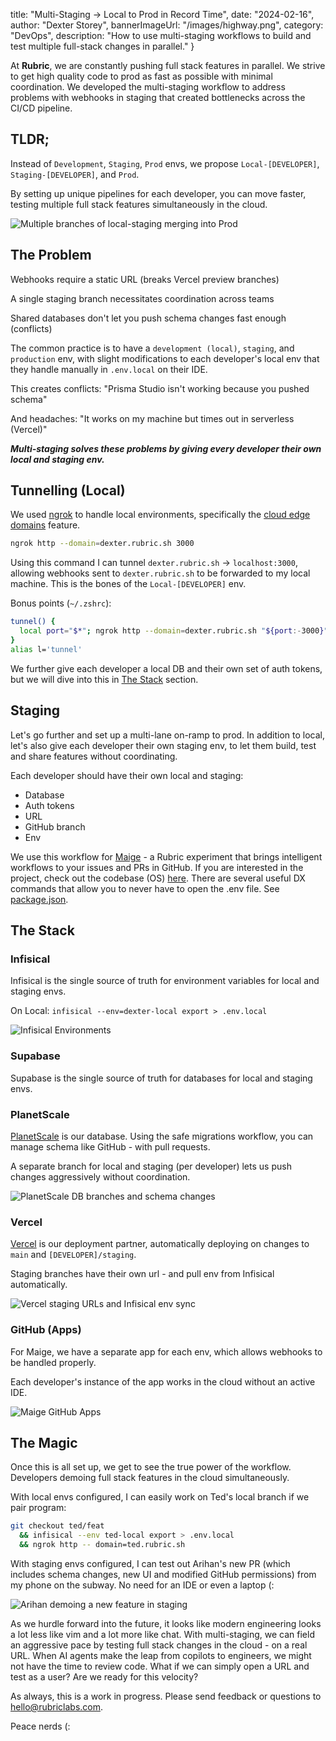   title: "Multi-Staging → Local to Prod in Record Time",
  date: "2024-02-16",
  author: "Dexter Storey",
  bannerImageUrl: "/images/highway.png",
  category: "DevOps",
  description: "How to use multi-staging workflows to build and test multiple full-stack changes in parallel."
}

At **Rubric**, we are constantly pushing full stack features in parallel. We strive to get high quality code to prod as fast as possible with minimal coordination. We developed the multi-staging workflow to address problems with webhooks in staging that created bottlenecks across the CI/CD pipeline.

## TLDR;

Instead of `Development`, `Staging`, `Prod` envs, we propose `Local-[DEVELOPER]`, `Staging-[DEVELOPER]`, and `Prod`.

By setting up unique pipelines for each developer, you can move faster, testing multiple full stack features simultaneously in the cloud.

![Multiple branches of local-staging merging into Prod](/images/multi-staging.webp "Multiple branches of local-staging merging into Prod")

## The Problem

Webhooks require a static URL (breaks Vercel preview branches)

A single staging branch necessitates coordination across teams

Shared databases don't let you push schema changes fast enough (conflicts)

The common practice is to have a `development (local)`, `staging`, and `production` env, with slight modifications to each developer's local env that they handle manually in `.env.local` on their IDE.

This creates conflicts: "Prisma Studio isn't working because you pushed schema"

And headaches: "It works on my machine but times out in serverless (Vercel)"

**_Multi-staging solves these problems by giving every developer their own local and staging env._**

## Tunnelling (Local)

We used [ngrok](https://ngrok.com/) to handle local environments, specifically the [cloud edge domains](https://ngrok.com/docs/guides/how-to-set-up-a-custom-domain/) feature.

```sh
ngrok http --domain=dexter.rubric.sh 3000
```

Using this command I can tunnel `dexter.rubric.sh` → `localhost:3000`, allowing webhooks sent to `dexter.rubric.sh` to be forwarded to my local machine. This is the bones of the `Local-[DEVELOPER]` env.

Bonus points (`~/.zshrc`):

```sh
tunnel() {
  local port="$*"; ngrok http --domain=dexter.rubric.sh "${port:-3000}"
}
alias l='tunnel'
```

We further give each developer a local DB and their own set of auth tokens, but we will dive into this in [The Stack](#the-stack) section.

## Staging

Let's go further and set up a multi-lane on-ramp to prod. In addition to local, let's also give each developer their own staging env, to let them build, test and share features without coordinating.

Each developer should have their own local and staging:

- Database
- Auth tokens
- URL
- GitHub branch
- Env

We use this workflow for [Maige](https://maige.app/) - a Rubric experiment that brings intelligent workflows to your issues and PRs in GitHub. If you are interested in the project, check out the codebase (OS) [here](https://github.com/RubricLab/maige). There are several useful DX commands that allow you to never have to open the .env file. See [package.json](https://github.com/RubricLab/maige/blob/f017cb57ae588b3fb57fb32906a9360556fe8c80/package.json#L83C3-L83C61).

## The Stack

### Infisical

Infisical is the single source of truth for environment variables for local and staging envs.

On Local: `infisical --env=dexter-local export > .env.local`

![Infisical Environments](/images/infisical.webp "Infisical Environments")

### Supabase

Supabase is the single source of truth for databases for local and staging envs.

### PlanetScale

[PlanetScale](https://planetscale.com/) is our database. Using the safe migrations workflow, you can manage schema like GitHub - with pull requests.

A separate branch for local and staging (per developer) lets us push changes aggressively without coordination.

![PlanetScale DB branches and schema changes](/images/planetscale.webp "PlanetScale DB branches and schema changes")

### Vercel

[Vercel](https://vercel.com) is our deployment partner, automatically deploying on changes to `main` and `[DEVELOPER]/staging`.

Staging branches have their own url - and pull env from Infisical automatically.

![Vercel staging URLs and Infisical env sync](/images/vercel.webp "Vercel staging URLs and Infisical env sync")

### GitHub (Apps)

For Maige, we have a separate app for each env, which allows webhooks to be handled properly.

Each developer's instance of the app works in the cloud without an active IDE.

![Maige GitHub Apps](/images/github.webp "Maige GitHub Apps")

## The Magic

Once this is all set up, we get to see the true power of the workflow. Developers demoing full stack features in the cloud simultaneously.

With local envs configured, I can easily work on Ted's local branch if we pair program:

```sh
git checkout ted/feat
  && infisical --env ted-local export > .env.local
  && ngrok http -- domain=ted.rubric.sh
```

With staging envs configured, I can test out Arihan's new PR (which includes schema changes, new UI and modified GitHub permissions) from my phone on the subway. No need for an IDE or even a laptop (:

![Arihan demoing a new feature in staging](/images/arihan-demo.webp "Arihan demoing a new feature in staging")

As we hurdle forward into the future, it looks like modern engineering looks a lot less like vim and a lot more like chat. With multi-staging, we can field an aggressive pace by testing full stack changes in the cloud - on a real URL. When AI agents make the leap from copilots to engineers, we might not have the time to review code. What if we can simply open a URL and test as a user? Are we ready for this velocity?

As always, this is a work in progress. Please send feedback or questions to hello@rubriclabs.com.

Peace nerds (: